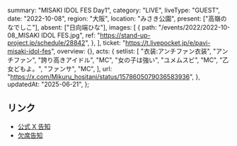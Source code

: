   summary: "MISAKI IDOL FES Day1",
  category: "LIVE",
  liveType: "GUEST",
  date: "2022-10-08",
  region: "大阪",
  location: "みさき公園",
  present: ["高嶺のなでしこ"],
  absent: ["日向端ひな"],
  images: [
    {
      path: "/events/2022/2022-10-08_MISAKI IDOL FES.jpg",
      ref: "https://stand-up-project.jp/schedule/28842",
    },
  ],
  ticket: "https://t.livepocket.jp/e/pavi-misaki-idol-fes",
  overview: {},
  acts: {
    setlist: [
      "衣装:アンチファン衣装",
      "アンチファン",
      "誇り高きアイドル",
      "MC",
      "女の子は強い",
      "ユメムスビ",
      "MC",
      "乙女どもよ。",
      "ファンサ",
      "MC",
    ],
    url: "https://x.com/Mikuru_hositani/status/1578605079036583936",
  },
  updatedAt: "2025-06-21",
};

## リンク

- [公式 X 告知](https://x.com/takanenofficial/status/1575804647167574017)
- [欠席告知](https://takanenonadeshiko.jp/?p=498)
